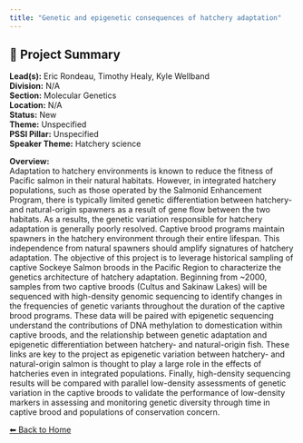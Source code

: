 ```yaml
---
title: "Genetic and epigenetic consequences of hatchery adaptation"
---
```


## 🧬 Project Summary

**Lead(s):** Eric Rondeau, Timothy Healy, Kyle Wellband  
**Division:** N/A  
**Section:** Molecular Genetics  
**Location:** N/A  
**Status:** New  
**Theme:** Unspecified  
**PSSI Pillar:** Unspecified  
**Speaker Theme:** Hatchery science  

**Overview:**  
Adaptation to hatchery environments is known to reduce the fitness of Pacific
salmon in their natural habitats. However, in integrated hatchery populations,
such as those operated by the Salmonid Enhancement Program, there is typically
limited genetic differentiation between hatchery- and natural-origin spawners
as a result of gene flow between the two habitats. As a results, the genetic
variation responsible for hatchery adaptation is generally poorly resolved.
Captive brood programs maintain spawners in the hatchery environment through
their entire lifespan. This independence from natural spawners should amplify
signatures of hatchery adaptation. The objective of this project is to
leverage historical sampling of captive Sockeye Salmon broods in the Pacific
Region to characterize the genetics architecture of hatchery adaptation.
Beginning from ~2000, samples from two captive broods (Cultus and Sakinaw
Lakes) will be sequenced with high-density genomic sequencing to identify
changes in the frequencies of genetic variants throughout the duration of the
captive brood programs. These data will be paired with epigenetic sequencing
understand the contributions of DNA methylation to domestication within
captive broods, and the relationship between genetic adaptation and epigenetic
differentiation between hatchery- and natural-origin fish. These links are key
to the project as epigenetic variation between hatchery- and natural-origin
salmon is thought to play a large role in the effects of hatcheries even in
integrated populations. Finally, high-density sequencing results will be
compared with parallel low-density assessments of genetic variation in the
captive broods to validate the performance of low-density markers in assessing
and monitoring genetic diversity through time in captive brood and populations
of conservation concern.



[⬅ Back to Home](../index.qmd)
